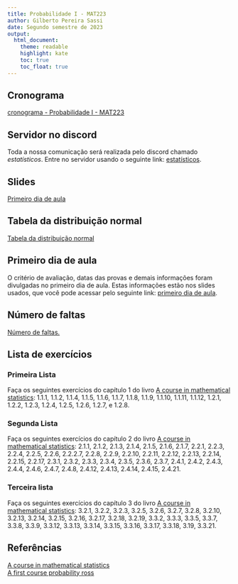 ```yaml
---
title: Probabilidade I - MAT223
author: Gilberto Pereira Sassi
date: Segundo semestre de 2023
output:
  html_document:
    theme: readable
    highlight: kate
    toc: true
    toc_float: true
---
```


## Cronograma

[cronograma - Probabilidade I - MAT223](cronograma-mat223.xlsx)

## Servidor no discord

Toda a nossa comunicação será realizada pelo discord chamado _estatísticos_. Entre no servidor usando o seguinte link: [estatísticos](https://discord.gg/48u3s5JcrA).

## Slides

[Primeiro dia de aula](primeiro-dia-mat223.pdf){target="_blank"}

## Tabela da distribuição normal

[Tabela da distribuição normal](tabela-z.pdf)

## Primeiro dia de aula

O critério de avaliação, datas das provas e demais informações foram divulgadas no primeiro dia de aula. Estas informações estão nos slides usados, que você pode acessar pelo seguinte link: [primeiro dia de aula](primeiro-dia-mat223.pdf){target="_blank"}.

## Número de faltas

[Número de faltas.](https://docs.google.com/spreadsheets/d/1saiAAt05lS10IeY7qZJYfdIF5kEf07H7R3PSySOQmgA/edit?usp=sharing){target="_blank"}

## Lista de exercícios

### Primeira Lista

Faça os seguintes exercícios do capítulo 1 do livro [A course in mathematical statistics](a-course-in-mathematical-statistics.pdf){target="_blank"}: 1.1.1, 1.1.2, 1.1.4, 1.1.5, 1.1.6, 1.1.7, 1.1.8, 1.1.9, 1.1.10, 1.1.11, 1.1.12, 1.2.1, 1.2.2, 1.2.3, 1.2.4, 1.2.5, 1.2.6, 1.2.7, e 1.2.8.

### Segunda Lista

Faça os seguintes exercícios do capítulo 2 do livro [A course in mathematical statistics](a-course-in-mathematical-statistics.pdf){target="_blank"}: 2.1.1, 2.1.2, 2.1.3, 2.1.4, 2.1.5, 2.1.6, 2.1.7, 2.2.1, 2.2.3, 2.2.4, 2.2.5, 2.2.6, 2.2.2.7, 2.2.8, 2.2.9, 2.2.10, 2.2.11, 2.2.12, 2.2.13, 2.2.14, 2.2.15, 2.2.17, 2.3.1, 2.3.2, 2.3.3, 2.3.4, 2.3.5, 2.3.6, 2.3.7, 2.4.1, 2.4.2, 2.4.3, 2.4.4, 2.4.6, 2.4.7, 2.4.8, 2.4.12, 2.4.13, 2.4.14, 2.4.15, 2.4.21.  

### Terceira lista

Faça os seguintes exercícios do capítulo 3 do livro [A course in mathematical statistics](a-course-in-mathematical-statistics.pdf){target="_blank"}: 3.2.1, 3.2.2, 3.2.3, 3.2.5, 3.2.6, 3.2.7, 3.2.8, 3.2.10, 3.2.13, 3.2.14, 3.2.15, 3.2.16, 3.2.17, 3.2.18, 3.2.19, 3.3.2, 3.3.3, 3.3.5, 3.3.7, 3.3.8, 3.3.9, 3.3.12, 3.3.13, 3.3.14, 3.3.15, 3.3.16, 3.3.17, 3.3.18, 3.19, 3.3.21.  


## Referências

[A course in mathematical statistics](a-course-in-mathematical-statistics.pdf){target="_blank"}<br>
[A first course probability ross](a-first-course-probability-ross.pdf){target="_blank"}